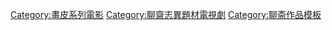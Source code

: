{{Navbox
|name  = 畫皮系列
|title = 畫皮系列
|group1= 作品相关
|list1= [[畫皮]] · [[Template:聊斋系列|聊斋系列]]
|group2= 電影
|list2= [[畫皮之陰陽法王]] · [[畫皮 (2008年電影)|畫皮]] · [[画皮II]]
|group3= 電視劇
|list3= [[画皮 (电视剧)|畫皮]] · [[畫皮之真愛無悔]]
}}<noinclude>
[[Category:畫皮系列電影]]
[[Category:聊齋志異題材電視劇]]
[[Category:聊斋作品模板]]
</noinclude>
